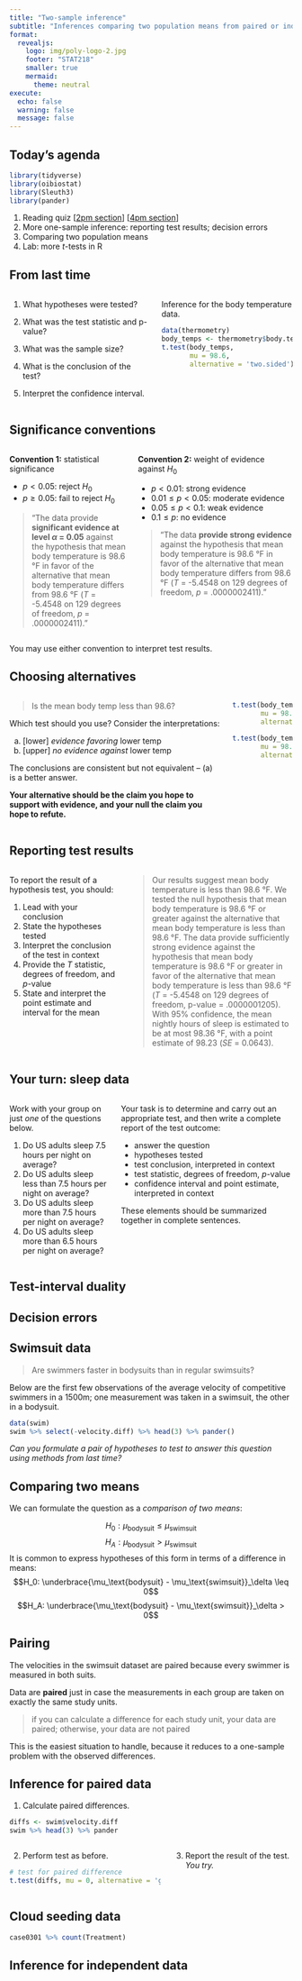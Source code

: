 ```yaml
---
title: "Two-sample inference"
subtitle: "Inferences comparing two population means from paired or independent samples"
format: 
  revealjs:
    logo: img/poly-logo-2.jpg
    footer: "STAT218"
    smaller: true
    mermaid:
      theme: neutral
execute: 
  echo: false
  warning: false
  message: false
---
```


## Today's agenda

```r
library(tidyverse)
library(oibiostat)
library(Sleuth3)
library(pander)
```

1.  Reading quiz \[[2pm section]()\] \[[4pm section]()\]
2.  More one-sample inference: reporting test results; decision errors
3.  Comparing two population means
4.  Lab: more $t$-tests in R

## From last time

::: columns
::: column
1.  What hypotheses were tested? $$  $$

2.  What was the test statistic and p-value? $$  $$

3.  What was the sample size? $$  $$

4.  What is the conclusion of the test? $$  $$

5.  Interpret the confidence interval.
:::

::: column
Inference for the body temperature data.

```r
data(thermometry)
body_temps <- thermometry$body.temp
t.test(body_temps, 
       mu = 98.6, 
       alternative = 'two.sided')
```
:::
:::


## Significance conventions

::: {.columns}

::: {.column width="43%"}

**Convention 1:** statistical significance

- $p < 0.05$: reject $H_0$
- $p \geq 0.05$: fail to reject $H_0$

> "The data provide **significant evidence at level $\alpha$ = 0.05** against the hypothesis that mean body temperature is 98.6 °F in favor of the alternative that mean body temperature differs from 98.6 °F (*T* = -5.4548 on 129 degrees of freedom, *p* = .0000002411)."

:::

::: {.column width="57%"}

**Convention 2:** weight of evidence against $H_0$

- $p < 0.01$: strong evidence
- $0.01 \leq p < 0.05$: moderate evidence
- $0.05 \leq p < 0.1$: weak evidence 
- $0.1 \leq p$: no evidence

> "The data **provide strong evidence** against the hypothesis that mean body temperature is 98.6 °F in favor of the alternative that mean body temperature differs from 98.6 °F (*T* = -5.4548 on 129 degrees of freedom, *p* = .0000002411)."

:::

:::

You may use either convention to interpret test results.

## Choosing alternatives

::: columns
::: column
> Is the mean body temp less than 98.6?

Which test should you use? Consider the interpretations:

a.  \[lower\] *evidence favoring* lower temp
b.  \[upper\] *no evidence against* lower temp

The conclusions are consistent but not equivalent -- (a) is a better answer.

**Your alternative should be the claim you hope to support with evidence, and your null the claim you hope to refute.**
:::

::: column
```r
t.test(body_temps, 
       mu = 98.6, 
       alternative = 'less')

t.test(body_temps, 
       mu = 98.6, 
       alternative = 'greater')
```
:::
:::


## Reporting test results

::: columns
::: {.column width="40%"}
To report the result of a hypothesis test, you should:

1.  Lead with your conclusion
2. State the hypotheses tested
3.  Interpret the conclusion of the test in context
4.  Provide the $T$ statistic, degrees of freedom, and $p$-value
5.  State and interpret the point estimate and interval for the mean
:::

::: {.column width="60%"}
> Our results suggest mean body temperature is less than 98.6 °F. We tested the null hypothesis that mean body temperature is 98.6 °F or greater against the alternative that mean body temperature is less than 98.6 °F. The data provide sufficiently strong evidence against the hypothesis that mean body temperature is 98.6 °F or greater in favor of the alternative that mean body temperature is less than 98.6 °F (*T* = -5.4548 on 129 degrees of freedom, p-value = .0000001205). With 95% confidence, the mean nightly hours of sleep is estimated to be at most 98.36 °F, with a point estimate of 98.23 (*SE* = 0.0643).
:::
:::

## Your turn: sleep data

::: {.columns}

::: {.column}

Work with your group on just *one* of the questions below. 

1. Do US adults sleep 7.5 hours per night on average?
2. Do US adults sleep less than 7.5 hours per night on average?
3. Do US adults sleep more than 7.5 hours per night on average?
4. Do US adults sleep more than 6.5 hours per night on average?

:::

::: {.column}

Your task is to determine and carry out an appropriate test, and then write a complete report of the test outcome:
    
- answer the question
- hypotheses tested
- test conclusion, interpreted in context
- test statistic, degrees of freedom, $p$-value
- confidence interval and point estimate, interpreted in context

These elements should be summarized together in complete sentences.

:::

:::

## Test-interval duality

## Decision errors

## Swimsuit data

> Are swimmers faster in bodysuits than in regular swimsuits?

Below are the first few observations of the average velocity of competitive swimmers in a 1500m; one measurement was taken in a swimsuit, the other in a bodysuit.

```r
data(swim)
swim %>% select(-velocity.diff) %>% head(3) %>% pander()
```

*Can you formulate a pair of hypotheses to test to answer this question using methods from last time?*

## Comparing two means

We can formulate the question as a *comparison of two means*:

$$H_0: \mu_\text{bodysuit} \leq \mu_\text{swimsuit}$$ $$H_A: \mu_\text{bodysuit} > \mu_\text{swimsuit}$$ It is common to express hypotheses of this form in terms of a difference in means: $$H_0: \underbrace{\mu_\text{bodysuit} - \mu_\text{swimsuit}}_\delta \leq 0$$ $$H_A: \underbrace{\mu_\text{bodysuit} - \mu_\text{swimsuit}}_\delta > 0$$

## Pairing

The velocities in the swimsuit dataset are paired because every swimmer is measured in both suits.

Data are **paired** just in case the measurements in each group are taken on exactly the same study units.

> if you can calculate a difference for each study unit, your data are paired; otherwise, your data are not paired

This is the easiest situation to handle, because it reduces to a one-sample problem with the observed differences.

## Inference for paired data

1.  Calculate paired differences.

```r
diffs <- swim$velocity.diff
swim %>% head(3) %>% pander
```

::: columns
::: column
2.  Perform test as before.

```r
# test for paired difference
t.test(diffs, mu = 0, alternative = 'greater')
```
:::

::: column
3.  Report the result of the test. *You try.*
:::
:::

## Cloud seeding data

```r
case0301 %>% count(Treatment)
```

## Inference for independent data
